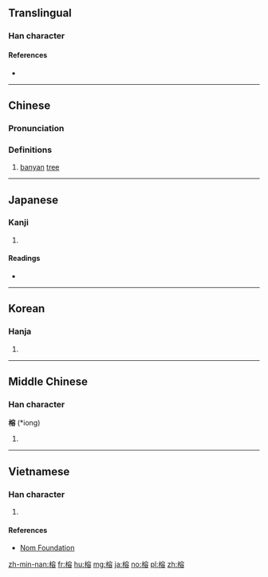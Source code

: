==Translingual==

===Han character===
{{Han char|rn=75|rad=木|as=10|sn=14|four=43968|canj=DJCR|ids=⿰木容}}

====References====
* {{Han ref|kx=0543.060|dkj=15228|dj=0930.360|hdz=21270.060|uh=6995|ud=27029|bh=BA5F|bd=47711}}

----

==Chinese==
{{zh-forms}}

===Pronunciation===
{{zh-pron
|m=róng
|c=jung4
|mc=y
|oc=y
|ma=
|cat=n
}}

===Definitions===
# [[banyan]] [[tree]]

----

==Japanese==

===Kanji===
{{ja-kanji|grade=|rs=木10}}

# {{defn|lang=ja|sort=木10}}

====Readings====
* {{ja-readings|on=[[よう]] (yō)|kun=[[あこう]] (akou)}}

----

==Korean==

===Hanja===
{{ko-hanja|hangeul=용|eumhun=|rv=yong|mr=yong|y=yong}}

# {{defn|lang=ko|sort=木10}}

----

==Middle Chinese==

===Han character===
'''榕''' (*iong)<!--asterisk signifies that this is a reconstructed pronunciation-->

# {{defn|lang=ltc|sort=木10}}

----

==Vietnamese==

===Han character===
{{vi-readings|rs=木10| hanviet = dung}}

# {{defn|lang=vi|sort=木10}}

====References====
*[http://nomfoundation.org/common/nom_details.php?codepoint=6995 Nom Foundation]

[[zh-min-nan:榕]]
[[fr:榕]]
[[hu:榕]]
[[mg:榕]]
[[ja:榕]]
[[no:榕]]
[[pl:榕]]
[[zh:榕]]